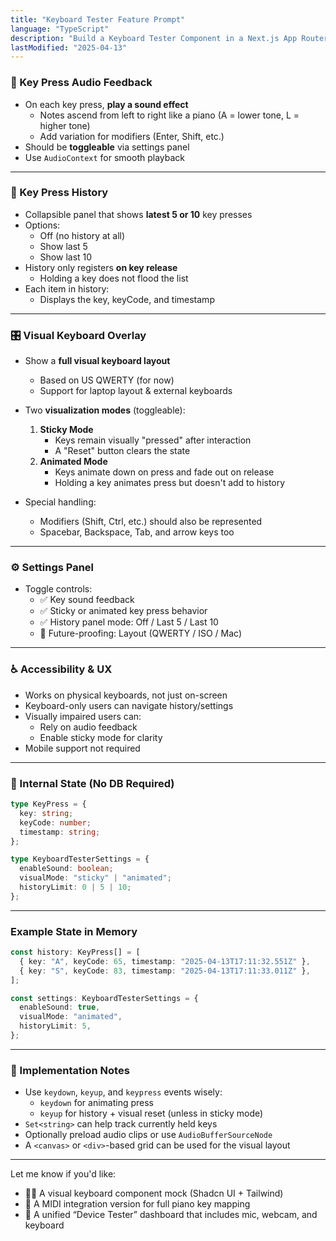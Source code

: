```yaml
---
title: "Keyboard Tester Feature Prompt"
language: "TypeScript"
description: "Build a Keyboard Tester Component in a Next.js App Router app that mimics a VIA-style interface, designed for user interaction and input visualization. No storage in localStorage or PostgreSQL is required, but a toggleable settings system should be implemented (can use URL params, Zustand, or context)."
lastModified: "2025-04-13"
---
```


### 🎹 Key Press Audio Feedback

- On each key press, **play a sound effect**
  - Notes ascend from left to right like a piano (A = lower tone, L = higher tone)
  - Add variation for modifiers (Enter, Shift, etc.)
- Should be **toggleable** via settings panel
- Use `AudioContext` for smooth playback

---

### 📖 Key Press History

- Collapsible panel that shows **latest 5 or 10** key presses
- Options:
  - Off (no history at all)
  - Show last 5
  - Show last 10
- History only registers **on key release**
  - Holding a key does not flood the list
- Each item in history:
  - Displays the key, keyCode, and timestamp

---

### 🎛️ Visual Keyboard Overlay

- Show a **full visual keyboard layout**

  - Based on US QWERTY (for now)
  - Support for laptop layout & external keyboards

- Two **visualization modes** (toggleable):

  1. **Sticky Mode**
     - Keys remain visually "pressed" after interaction
     - A "Reset" button clears the state
  2. **Animated Mode**
     - Keys animate down on press and fade out on release
     - Holding a key animates press but doesn't add to history

- Special handling:
  - Modifiers (Shift, Ctrl, etc.) should also be represented
  - Spacebar, Backspace, Tab, and arrow keys too

---

### ⚙️ Settings Panel

- Toggle controls:
  - ✅ Key sound feedback
  - ✅ Sticky or animated key press behavior
  - ✅ History panel mode: Off / Last 5 / Last 10
  - 🎯 Future-proofing: Layout (QWERTY / ISO / Mac)

---

### ♿ Accessibility & UX

- Works on physical keyboards, not just on-screen
- Keyboard-only users can navigate history/settings
- Visually impaired users can:
  - Rely on audio feedback
  - Enable sticky mode for clarity
- Mobile support not required

---

### 🧱 Internal State (No DB Required)

```ts
type KeyPress = {
  key: string;
  keyCode: number;
  timestamp: string;
};

type KeyboardTesterSettings = {
  enableSound: boolean;
  visualMode: "sticky" | "animated";
  historyLimit: 0 | 5 | 10;
};
```

---

### Example State in Memory

```ts
const history: KeyPress[] = [
  { key: "A", keyCode: 65, timestamp: "2025-04-13T17:11:32.551Z" },
  { key: "S", keyCode: 83, timestamp: "2025-04-13T17:11:33.011Z" },
];

const settings: KeyboardTesterSettings = {
  enableSound: true,
  visualMode: "animated",
  historyLimit: 5,
};
```

---

### 🧠 Implementation Notes

- Use `keydown`, `keyup`, and `keypress` events wisely:
  - `keydown` for animating press
  - `keyup` for history + visual reset (unless in sticky mode)
- `Set<string>` can help track currently held keys
- Optionally preload audio clips or use `AudioBufferSourceNode`
- A `<canvas>` or `<div>`-based grid can be used for the visual layout

---

Let me know if you'd like:

- 🧑‍🎨 A visual keyboard component mock (Shadcn UI + Tailwind)
- 🎼 A MIDI integration version for full piano key mapping
- 🧠 A unified “Device Tester” dashboard that includes mic, webcam, and keyboard
